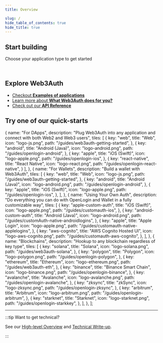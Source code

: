```yaml
---
title: Overview

slug: /
hide_table_of_contents: true
hide_title: true
---
```



## Start building

Choose your application type to get started

<Web3AuthCards />

<br />

## Explore Web3Auth

- [Checkout **Examples of applications**](/usecases)
- [Learn more about **What Web3Auth does for you?**](what-is-web3auth)
- [Check out our **API Reference**](api-reference/core)

## Try one of our quick-starts

  {
    name: "For DApps",
    description: "Plug Web3Auth into any application and connect with both Web2 and Web3 users",
    tiles: [
      {
        key: "web",
        title: "Web",
        icon: "logo-js.png",
        path: "/guides/web3auth-getting-started",
      },
      {
        key: "android",
        title: "Android (Java)",
        icon: "logo-android.png",
        path: "/guides/openlogin-android",
      },
      {
        key: "apple",
        title: "iOS (Swift)",
        icon: "logo-apple.png",
        path: "/guides/openlogin-ios",
      },
      {
        key: "react-native",
        title: "React Native",
        icon: "logo-react.png",
        path: "/guides/openlogin-react-native",
      }
    ],
  },
  {
    name: "For Wallets",
    description: "Build a wallet with Web3Auth",
    tiles: [
      {
        key: "web",
        title: "Web",
        icon: "logo-js.png",
        path: "/guides/web3auth-getting-started",
      },
      {
        key: "android",
        title: "Android (Java)",
        icon: "logo-android.png",
        path: "/guides/openlogin-android",
      },
      {
        key: "apple",
        title: "iOS (Swift)",
        icon: "logo-apple.png",
        path: "/guides/openlogin-ios",
      },
    ],
  },
  {
    name: "Using Your Own Auth",
    description: "Do everything you can do with OpenLogin and Wallet in a fully customizable way",
    tiles: [
      {
        key: "apple-custom-auth",
        title: "iOS (Swift)",
        icon: "logo-apple.png",
        path: "/guides/customauth-ios",
      },
      {
        key: "android-custom-auth",
        title: "Android (Java)",
        icon: "logo-android.png",
        path: "/guides/customAuth-native-androidlogins",
      },
      {
        key: "apple",
        title: "Apple Login",
        icon: "logo-apple.png",
        path: "/guides/customauth-native-applelogins",
      },
      {
        key: "aws-cognito",
        title: "AWS Cognito Hosted UI",
        icon: "logo-aws-cognito.png",
        path: "/guides/customauth-aws-cognito",
      },
    ],
  },
  {
    name: "Blockchains",
    description: "Hookup to any blockchain regardless of key type",
    tiles: [
      {
        key: "solana",
        title: "Solana",
        icon: "logo-solana.png",
        path: "/guides/web3auth-solana",
      },
      {
        key: "polygon",
        title: "Polygon",
        icon: "logo-polygon.png",
        path: "/guides/openlogin-polygon",
      },
      {
        key: "ethereum",
        title: "Ethereum",
        icon: "logo-ethereum.png",
        path: "/guides/web3auth-eth",
      },
      {
        key: "binance",
        title: "Binance Smart Chain",
        icon: "logo-binance.png",
        path: "/guides/openlogin-binance",
      },
      {
        key: "avalanche",
        title: "Avalanche",
        icon: "logo-avalanche.png",
        path: "/guides/openlogin-avalanche",
      },
      {
        key: "zksync",
        title: "zkSync",
        icon: "logo-zksync.png",
        path: "/guides/openlogin-zksync",
      },
      {
        key: "arbitrum",
        title: "Arbitrum",
        icon: "logo-arbitrum.png",
        path: "/guides/openlogin-arbitrum",
      },
      {
        key: "starknet",
        title: "Starknet",
        icon: "logo-starknet.png",
        path: "/guides/openlogin-starkkey",
      },
    ],
  },
];

<Tiles tileGroups={tileGroupsData} />

---

:::tip Want to get technical?

See our [High-level Overview](https://medium.com/toruslabs/what-distributed-key-generation-is-866adc79620) and
[Technical Write-up](key-infrastructure/technical-architecture).

:::
